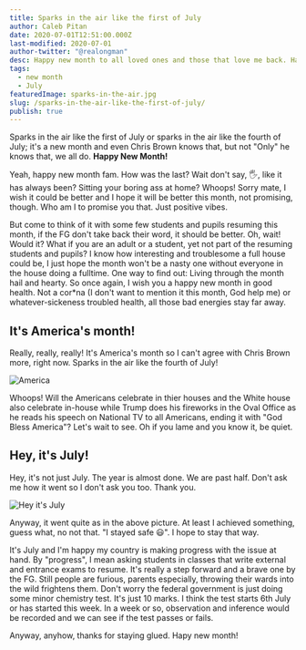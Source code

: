 ```yaml
---
title: Sparks in the air like the first of July
author: Caleb Pitan
date: 2020-07-01T12:51:00.000Z
last-modified: 2020-07-01
author-twitter: "@realongman"
desc: Happy new month to all loved ones and those that love me back. Happy new month to all anyway.
tags:
  - new month
  - July
featuredImage: sparks-in-the-air.jpg
slug: /sparks-in-the-air-like-the-first-of-july/
publish: true
---
```


Sparks in the air like the first of July or sparks in the air like the fourth of July; it's a new month and even Chris Brown knows that, but not "Only" he knows that, we all do. **Happy New Month!**

Yeah, happy new month fam. How was the last? Wait don't say, 🖐, like it has always been? Sitting your boring ass at home? Whoops! Sorry mate, I wish it could be better and I hope it will be better this month, not promising, though. Who am I to promise you that. Just positive vibes. 

But come to think of it with some few students and pupils resuming this month, if the FG don't take back their word, it should be better. Oh, wait! Would it? What if you are an adult or a student, yet not part of the resuming students and pupils? I know how interesting and troublesome a full house could be, I just hope the month won't be a nasty one without everyone in the house doing a fulltime. One way to find out: Living through the month hail and hearty. So once again, I wish you a happy new month in good health. Not a cor*na (I don't want to mention it this month, God help me) or whatever-sickeness troubled health, all those bad energies stay far away.

## It's America's month!

Really, really, really! It's America's month so I can't agree with Chris Brown more, right now. Sparks in the air like the fourth of July!

![America](jacob-morrison--RO2DFPl7wE-unsplash.jpg)

Whoops! Will the Americans celebrate in thier houses and the White house also celebrate in-house while Trump does his fireworks in the Oval Office as he reads his speech on National TV to all Americans, ending it with "God Bless America"? Let's wait to see. Oh if you lame and you know it, be quiet.

## Hey, it's July!

Hey, it's not just July. The year is almost done. We are past half. Don't ask me how it went so I don't ask you too. Thank you.

![Hey it's July](hey-its-july.jpg)

Anyway, it went quite as in the above picture. At least I achieved something, guess what, no not that. "I stayed safe 😃". I hope to stay that way.

It's July and I'm happy my country is making progress with the issue at hand. By "progress", I mean asking students in classes that write external and entrance exams to resume. It's really a step forward and a brave one by the FG. Still people are furious, parents especially, throwing their wards into the wild frightens them. Don't worry the federal government is just doing some minor chemistry test. It's just 10 marks. I think the test starts 6th July or has started this week. In a week or so, observation and inference would be recorded and we can see if the test passes or fails.  

Anyway, anyhow, thanks for staying glued. Hapy new month!

